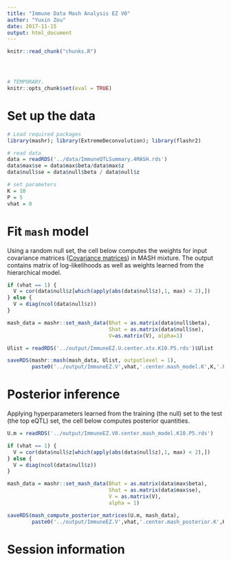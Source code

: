 ```yaml
---
title: "Immune Data Mash Analysis EZ V0"
author: "Yuxin Zou"
date: 2017-11-15
output: html_document
---
```


```r
knitr::read_chunk("chunks.R")
```

<!-- Update knitr chunk options -->
```r
```

<!-- Insert the date the file was last updated -->
```r
```

<!-- Insert the code version (Git commit SHA1) if Git repository exists and R
 package git2r is installed -->
```r
```

```r
# TEMPORARY.
knitr::opts_chunk$set(eval = TRUE)
```

# Set up the data

```r
# Load required packages
library(mashr); library(ExtremeDeconvolution); library(flashr2)
```
```r
# read data
data = readRDS('../data/ImmuneQTLSummary.4MASH.rds')
data$max$se = data$max$beta/data$max$z
data$null$se = data$null$beta / data$null$z

# set parameters
K = 10
P = 5
vhat = 0
```

# Fit `mash` model

Using a random null set, the cell below computes the weights for input covariance matrices ([Covariance matrices](Immune_Cov_EZ.html)) in MASH mixture. The output contains matrix of log-likelihoods as well as weights learned from the hierarchical model.

```r
if (vhat == 1) {
  V = cor(data$null$z[which(apply(abs(data$null$z),1, max) < 2),])
} else {
  V = diag(ncol(data$null$z))
}

mash_data = mashr::set_mash_data(Bhat = as.matrix(data$null$beta), 
                                 Shat = as.matrix(data$null$se), 
                                 V=as.matrix(V), alpha=1)

Ulist = readRDS('../output/ImmuneEZ.U.center.xtx.K10.P5.rds')$Ulist

saveRDS(mashr::mash(mash_data, Ulist, outputlevel = 1), 
        paste0('../output/ImmuneEZ.V',vhat,'.center.mash_model.K',K,'.P',P,'.rds'))

```

# Posterior inference
Applying hyperparameters learned from the training (the null) set to the test (the top eQTL) set, the cell below computes posterior quantities.

```r
U.m = readRDS('../output/ImmuneEZ.V0.center.mash_model.K10.P5.rds')

if (vhat == 1) {
  V = cor(data$null$z[which(apply(abs(data$null$z),1, max) < 2),])
} else {
  V = diag(ncol(data$null$z))
}

mash_data = mashr::set_mash_data(Bhat = as.matrix(data$max$beta), 
                                 Shat = as.matrix(data$max$se), 
                                 V = as.matrix(V), 
                                 alpha = 1)
```

```r
saveRDS(mash_compute_posterior_matrices(U.m, mash_data), 
        paste0('../output/ImmuneEZ.V',vhat,'.center.mash_posterior.K',K,'.P',P,'.rds'))

```

# Session information

<!-- Insert the session information into the document -->
```r
```
